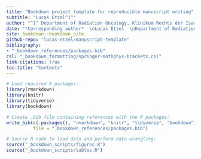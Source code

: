 ```yaml
---
title: "Bookdown project template for reproducible manuscript writing"
subtitle: "Lucas Etzel^1^"
author: "^1^ Department of Radiation Oncology, Klinikum Rechts der Isar, School of Medicine, Technical University of Munich (TUM), Ismaninger Straße 22, 81675 Munich, Germany"
date: "*Corresponding author*  \nLucas Etzel  \nDepartment of Radiation Oncology, Klinikum Rechts der Isar  \nSchool of Medicine, Technical University of Munich (TUM)  \nIsmaninger Straße 22, 81675 Munich, Germany  \nE-mail: lucas.etzel@<!-- breaklink-->tum.de"
site: bookdown::bookdown_site
github-repo: "lucas-etzel/manuscript-template"
bibliography:
- "_bookdown_references/packages.bib"
csl: "_bookdown_formatting/springer-mathphys-brackets.csl"
link-citations: true
toc-title: "Contents"
---
```


```r

# Load required R packages:
library(rmarkdown)
library(knitr)
library(tidyverse)
library(bookdown)

# Create .bib file containing references with the R packages:
write_bib(c(.packages(), "rmarkdown", "knitr", "tidyverse", "bookdown"),
          file = "_bookdown_references/packages.bib")

# Source R code to load data and perform data wrangling:
source("_bookdown_scripts/figures.R")
source("_bookdown_scripts/tables.R")
```
